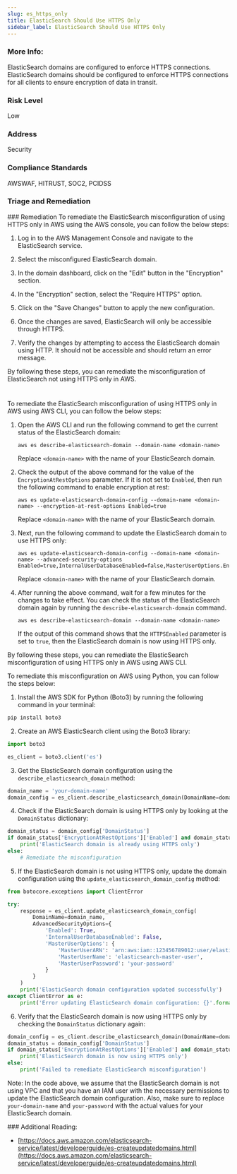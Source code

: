```yaml
---
slug: es_https_only
title: ElasticSearch Should Use HTTPS Only
sidebar_label: ElasticSearch Should Use HTTPS Only
---
```


### More Info:

ElasticSearch domains are configured to enforce HTTPS connections. ElasticSearch domains should be configured to enforce HTTPS connections for all clients to ensure encryption of data in transit.

### Risk Level

Low

### Address

Security

### Compliance Standards

AWSWAF, HITRUST, SOC2, PCIDSS


### Triage and Remediation
<Tabs>
<Tab title='Remediation'>
### Remediation

<AccordionGroup>
<Accordion title='Using Console' defaultOpen='true'>
To remediate the ElasticSearch misconfiguration of using HTTPS only in AWS using the AWS console, you can follow the below steps:

1. Log in to the AWS Management Console and navigate to the ElasticSearch service.

2. Select the misconfigured ElasticSearch domain.

3. In the domain dashboard, click on the "Edit" button in the "Encryption" section.

4. In the "Encryption" section, select the "Require HTTPS" option.

5. Click on the "Save Changes" button to apply the new configuration.

6. Once the changes are saved, ElasticSearch will only be accessible through HTTPS.

7. Verify the changes by attempting to access the ElasticSearch domain using HTTP. It should not be accessible and should return an error message.

By following these steps, you can remediate the misconfiguration of ElasticSearch not using HTTPS only in AWS.

#
</Accordion>

<Accordion title='Using CLI'>
To remediate the ElasticSearch misconfiguration of using HTTPS only in AWS using AWS CLI, you can follow the below steps:

1. Open the AWS CLI and run the following command to get the current status of the ElasticSearch domain:

   ```
   aws es describe-elasticsearch-domain --domain-name <domain-name>
   ```

   Replace `<domain-name>` with the name of your ElasticSearch domain.

2. Check the output of the above command for the value of the `EncryptionAtRestOptions` parameter. If it is not set to `Enabled`, then run the following command to enable encryption at rest:

   ```
   aws es update-elasticsearch-domain-config --domain-name <domain-name> --encryption-at-rest-options Enabled=true
   ```

   Replace `<domain-name>` with the name of your ElasticSearch domain.

3. Next, run the following command to update the ElasticSearch domain to use HTTPS only:

   ```
   aws es update-elasticsearch-domain-config --domain-name <domain-name> --advanced-security-options Enabled=true,InternalUserDatabaseEnabled=false,MasterUserOptions.Enabled=false,NodeToNodeEncryptionOptions.Enabled=false,EncryptionAtRestOptions.Enabled=true,HTTPSEnabled=true
   ```

   Replace `<domain-name>` with the name of your ElasticSearch domain.

4. After running the above command, wait for a few minutes for the changes to take effect. You can check the status of the ElasticSearch domain again by running the `describe-elasticsearch-domain` command.

   ```
   aws es describe-elasticsearch-domain --domain-name <domain-name>
   ```

   If the output of this command shows that the `HTTPSEnabled` parameter is set to `true`, then the ElasticSearch domain is now using HTTPS only.

By following these steps, you can remediate the ElasticSearch misconfiguration of using HTTPS only in AWS using AWS CLI.
</Accordion>

<Accordion title='Using Python'>
To remediate this misconfiguration on AWS using Python, you can follow the steps below:

1. Install the AWS SDK for Python (Boto3) by running the following command in your terminal:

```python
pip install boto3
```

2. Create an AWS ElasticSearch client using the Boto3 library:

```python
import boto3

es_client = boto3.client('es')
```

3. Get the ElasticSearch domain configuration using the `describe_elasticsearch_domain` method:

```python
domain_name = 'your-domain-name'
domain_config = es_client.describe_elasticsearch_domain(DomainName=domain_name)
```

4. Check if the ElasticSearch domain is using HTTPS only by looking at the `DomainStatus` dictionary:

```python
domain_status = domain_config['DomainStatus']
if domain_status['EncryptionAtRestOptions']['Enabled'] and domain_status['NodeToNodeEncryptionOptions']['Enabled'] and domain_status['AdvancedSecurityOptions']['Enabled']:
    print('ElasticSearch domain is already using HTTPS only')
else:
    # Remediate the misconfiguration
```

5. If the ElasticSearch domain is not using HTTPS only, update the domain configuration using the `update_elasticsearch_domain_config` method:

```python
from botocore.exceptions import ClientError

try:
    response = es_client.update_elasticsearch_domain_config(
        DomainName=domain_name,
        AdvancedSecurityOptions={
            'Enabled': True,
            'InternalUserDatabaseEnabled': False,
            'MasterUserOptions': {
                'MasterUserARN': 'arn:aws:iam::123456789012:user/elasticsearch-master-user',
                'MasterUserName': 'elasticsearch-master-user',
                'MasterUserPassword': 'your-password'
            }
        }
    )
    print('ElasticSearch domain configuration updated successfully')
except ClientError as e:
    print('Error updating ElasticSearch domain configuration: {}'.format(e))
```

6. Verify that the ElasticSearch domain is now using HTTPS only by checking the `DomainStatus` dictionary again:

```python
domain_config = es_client.describe_elasticsearch_domain(DomainName=domain_name)
domain_status = domain_config['DomainStatus']
if domain_status['EncryptionAtRestOptions']['Enabled'] and domain_status['NodeToNodeEncryptionOptions']['Enabled'] and domain_status['AdvancedSecurityOptions']['Enabled']:
    print('ElasticSearch domain is now using HTTPS only')
else:
    print('Failed to remediate ElasticSearch misconfiguration')
```

Note: In the code above, we assume that the ElasticSearch domain is not using VPC and that you have an IAM user with the necessary permissions to update the ElasticSearch domain configuration. Also, make sure to replace `your-domain-name` and `your-password` with the actual values for your ElasticSearch domain.
</Accordion>

</AccordionGroup>
</Tab>
</Tabs>
### Additional Reading:

- [https://docs.aws.amazon.com/elasticsearch-service/latest/developerguide/es-createupdatedomains.html](https://docs.aws.amazon.com/elasticsearch-service/latest/developerguide/es-createupdatedomains.html) 


